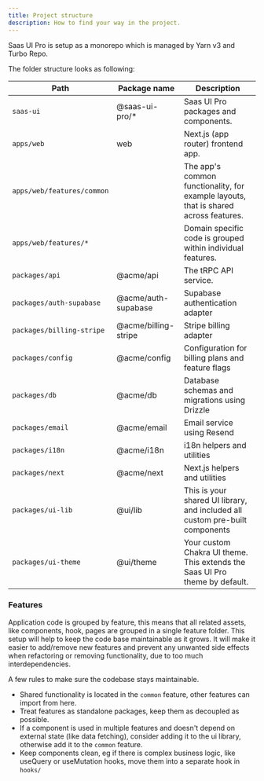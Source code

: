 ```yaml
---
title: Project structure
description: How to find your way in the project.
---
```


Saas UI Pro is setup as a monorepo which is managed by Yarn v3 and Turbo Repo.

The folder structure looks as following:

| Path                       | Package name         | Description                                                                          |
| -------------------------- | -------------------- | ------------------------------------------------------------------------------------ |
| `saas-ui`                  | @saas-ui-pro/\*      | Saas UI Pro packages and components.                                                 |
| `apps/web`                 | web                  | Next.js (app router) frontend app.                                                   |
| `apps/web/features/common` |                      | The app's common functionality, for example layouts, that is shared across features. |
| `apps/web/features/*`      |                      | Domain specific code is grouped within individual features.                          |
| `packages/api`             | @acme/api            | The tRPC API service.                                                                |
| `packages/auth-supabase`   | @acme/auth-supabase  | Supabase authentication adapter                                                      |
| `packages/billing-stripe`  | @acme/billing-stripe | Stripe billing adapter                                                               |
| `packages/config`          | @acme/config         | Configuration for billing plans and feature flags                                    |
| `packages/db`              | @acme/db             | Database schemas and migrations using Drizzle                                        |
| `packages/email`           | @acme/email          | Email service using Resend                                                           |
| `packages/i18n`            | @acme/i18n           | i18n helpers and utilities                                                           |
| `packages/next`            | @acme/next           | Next.js helpers and utilities                                                        |
| `packages/ui-lib`          | @ui/lib              | This is your shared UI library, and included all custom pre-built components         |
| `packages/ui-theme`        | @ui/theme            | Your custom Chakra UI theme. This extends the Saas UI Pro theme by default.          |

### Features

Application code is grouped by feature, this means that all related assets, like components, hook, pages are grouped in a single feature folder. This setup will help to keep the code base maintainable as it grows. It will make it easier to add/remove new features and prevent any unwanted side effects when refactoring or removing functionality, due to too much interdependencies.

A few rules to make sure the codebase stays maintainable.

- Shared functionality is located in the `common` feature, other features can import from here.
- Treat features as standalone packages, keep them as decoupled as possible.
- If a component is used in multiple features and doesn't depend on external state (like data fetching), consider adding it to the ui library, otherwise add it to the `common` feature.
- Keep components clean, eg if there is complex business logic, like useQuery or useMutation hooks, move them into a separate hook in `hooks/`

